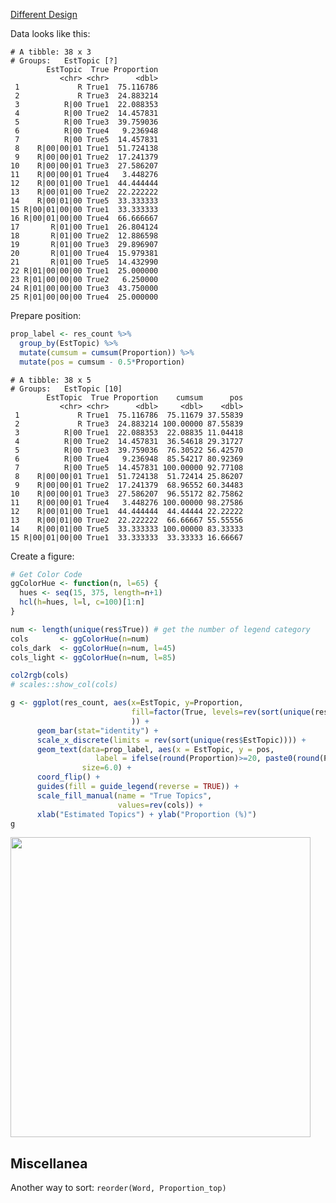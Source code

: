 [Different Design](#https://github.com/Shusei-E/Code_Tips/blob/master/R/Examples/others/stack_bar2.Rmd)


Data looks like this:
```
# A tibble: 38 x 3
# Groups:   EstTopic [?]
        EstTopic  True Proportion
           <chr> <chr>      <dbl>
 1             R True1  75.116786
 2             R True3  24.883214
 3          R|00 True1  22.088353
 4          R|00 True2  14.457831
 5          R|00 True3  39.759036
 6          R|00 True4   9.236948
 7          R|00 True5  14.457831
 8    R|00|00|01 True1  51.724138
 9    R|00|00|01 True2  17.241379
10    R|00|00|01 True3  27.586207
11    R|00|00|01 True4   3.448276
12    R|00|01|00 True1  44.444444
13    R|00|01|00 True2  22.222222
14    R|00|01|00 True5  33.333333
15 R|00|01|00|00 True1  33.333333
16 R|00|01|00|00 True4  66.666667
17       R|01|00 True1  26.804124
18       R|01|00 True2  12.886598
19       R|01|00 True3  29.896907
20       R|01|00 True4  15.979381
21       R|01|00 True5  14.432990
22 R|01|00|00|00 True1  25.000000
23 R|01|00|00|00 True2   6.250000
24 R|01|00|00|00 True3  43.750000
25 R|01|00|00|00 True4  25.000000
```

Prepare position:
```r
prop_label <- res_count %>%
  group_by(EstTopic) %>%
  mutate(cumsum = cumsum(Proportion)) %>%
  mutate(pos = cumsum - 0.5*Proportion)
```
```
# A tibble: 38 x 5
# Groups:   EstTopic [10]
        EstTopic  True Proportion    cumsum      pos
           <chr> <chr>      <dbl>     <dbl>    <dbl>
 1             R True1  75.116786  75.11679 37.55839
 2             R True3  24.883214 100.00000 87.55839
 3          R|00 True1  22.088353  22.08835 11.04418
 4          R|00 True2  14.457831  36.54618 29.31727
 5          R|00 True3  39.759036  76.30522 56.42570
 6          R|00 True4   9.236948  85.54217 80.92369
 7          R|00 True5  14.457831 100.00000 92.77108
 8    R|00|00|01 True1  51.724138  51.72414 25.86207
 9    R|00|00|01 True2  17.241379  68.96552 60.34483
10    R|00|00|01 True3  27.586207  96.55172 82.75862
11    R|00|00|01 True4   3.448276 100.00000 98.27586
12    R|00|01|00 True1  44.444444  44.44444 22.22222
13    R|00|01|00 True2  22.222222  66.66667 55.55556
14    R|00|01|00 True5  33.333333 100.00000 83.33333
15 R|00|01|00|00 True1  33.333333  33.33333 16.66667
```

Create a figure:
```r
# Get Color Code
ggColorHue <- function(n, l=65) {
  hues <- seq(15, 375, length=n+1)
  hcl(h=hues, l=l, c=100)[1:n]
}

num <- length(unique(res$True)) # get the number of legend category
cols       <- ggColorHue(n=num)
cols_dark  <- ggColorHue(n=num, l=45)
cols_light <- ggColorHue(n=num, l=85)

col2rgb(cols)
# scales::show_col(cols)

g <- ggplot(res_count, aes(x=EstTopic, y=Proportion, 
                           fill=factor(True, levels=rev(sort(unique(res_count$True))))
                           )) +
      geom_bar(stat="identity") +
      scale_x_discrete(limits = rev(sort(unique(res$EstTopic)))) +
      geom_text(data=prop_label, aes(x = EstTopic, y = pos,
                   label = ifelse(round(Proportion)>=20, paste0(round(Proportion), "%"), "")), 
                size=6.0) +
      coord_flip() +
      guides(fill = guide_legend(reverse = TRUE)) +
      scale_fill_manual(name = "True Topics",
                        values=rev(cols)) + 
      xlab("Estimated Topics") + ylab("Proportion (%)")
g
```

<img src="../../figures/ggplot2_bar_stack.png" width="480">


## Miscellanea
Another way to sort: `reorder(Word, Proportion_top)`
